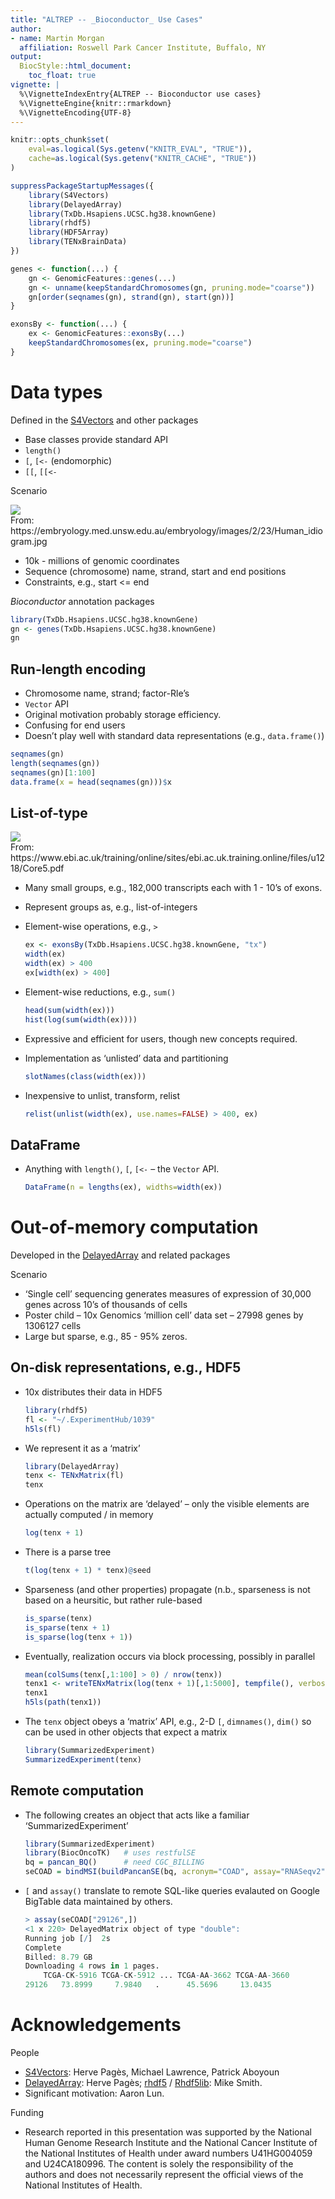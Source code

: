 ```yaml
---
title: "ALTREP -- _Bioconductor_ Use Cases"
author:
- name: Martin Morgan
  affiliation: Roswell Park Cancer Institute, Buffalo, NY
output:
  BiocStyle::html_document:
    toc_float: true
vignette: |
  %\VignetteIndexEntry{ALTREP -- Bioconductor use cases}
  %\VignetteEngine{knitr::rmarkdown}
  %\VignetteEncoding{UTF-8}
---
```


```r
knitr::opts_chunk$set(
    eval=as.logical(Sys.getenv("KNITR_EVAL", "TRUE")),
    cache=as.logical(Sys.getenv("KNITR_CACHE", "TRUE"))
)
```

```r
suppressPackageStartupMessages({
    library(S4Vectors)
    library(DelayedArray)
    library(TxDb.Hsapiens.UCSC.hg38.knownGene)
    library(rhdf5)
    library(HDF5Array)
    library(TENxBrainData)
})
```

```r
genes <- function(...) {
    gn <- GenomicFeatures::genes(...)
    gn <- unname(keepStandardChromosomes(gn, pruning.mode="coarse"))
    gn[order(seqnames(gn), strand(gn), start(gn))]
}

exonsBy <- function(...) {
    ex <- GenomicFeatures::exonsBy(...)
    keepStandardChromosomes(ex, pruning.mode="coarse")
}
```

# Data types

Defined in the [S4Vectors][] and other packages

- Base classes provide standard API
- `length()`
- `[`, `[<-` (endomorphic)
- `[[`, `[[<-`

Scenario

![](Human_idiogram.jpg)
<br />From: https://embryology.med.unsw.edu.au/embryology/images/2/23/Human_idiogram.jpg

- 10k - millions of genomic coordinates
- Sequence (chromosome) name, strand, start and end positions
- Constraints, e.g., start <= end

_Bioconductor_ annotation packages

```r
library(TxDb.Hsapiens.UCSC.hg38.knownGene)
gn <- genes(TxDb.Hsapiens.UCSC.hg38.knownGene)
gn
```

## Run-length encoding

- Chromosome name, strand; factor-Rle's
- `Vector` API
- Original motivation probably storage efficiency.
- Confusing for end users
- Doesn't play well with standard data representations (e.g., `data.frame()`)

```r
seqnames(gn)
length(seqnames(gn))
seqnames(gn)[1:100]
data.frame(x = head(seqnames(gn)))$x
```

## List-of-type

![](DNA-to-protein.png)
<br />From: https://www.ebi.ac.uk/training/online/sites/ebi.ac.uk.training.online/files/u1218/Core5.pdf

- Many small groups, e.g., 182,000 transcripts each with 1 - 10's of exons.
- Represent groups as, e.g., list-of-integers
- Element-wise operations, e.g., `>`

    ```r
    ex <- exonsBy(TxDb.Hsapiens.UCSC.hg38.knownGene, "tx")
    width(ex)
    width(ex) > 400
    ex[width(ex) > 400]
    ```

- Element-wise reductions, e.g., `sum()`

    ```r
    head(sum(width(ex)))
    hist(log(sum(width(ex))))
    ```

- Expressive and efficient for users, though new concepts required.
- Implementation as 'unlisted' data and partitioning

    ```r
    slotNames(class(width(ex)))
    ```
- Inexpensive to unlist, transform, relist

    ```r
    relist(unlist(width(ex), use.names=FALSE) > 400, ex)
    ```

## DataFrame

- Anything with `length()`, `[`, `[<-` -- the `Vector` API.

    ```r
    DataFrame(n = lengths(ex), widths=width(ex))
    ```

# Out-of-memory computation

Developed in the [DelayedArray][] and related packages

Scenario

- 'Single cell' sequencing generates measures of expression of 30,000 genes across 10's of thousands of cells
- Poster child -- 10x Genomics 'million cell' data set -- 27998 genes by 1306127 cells
- Large but sparse, e.g., 85 - 95% zeros.

## On-disk representations, e.g., HDF5

- 10x distributes their data in HDF5

    ```r
    library(rhdf5)
    fl <- "~/.ExperimentHub/1039"
    h5ls(fl)
    ```

- We represent it as a 'matrix'

    ```r
    library(DelayedArray)
    tenx <- TENxMatrix(fl)
    tenx
    ```

- Operations on the matrix are 'delayed' -- only the visible elements are actually computed / in memory

    ```r
    log(tenx + 1)
    ```

- There is a parse tree

    ```r
    t(log(tenx + 1) * tenx)@seed
    ```

- Sparseness (and other properties) propagate (n.b., sparseness is not based on a heursitic, but rather rule-based

    ```r
    is_sparse(tenx)
    is_sparse(tenx + 1)
    is_sparse(log(tenx + 1))
    ```

- Eventually, realization occurs via block processing, possibly in parallel


    ```r
    mean(colSums(tenx[,1:100] > 0) / nrow(tenx))
    tenx1 <- writeTENxMatrix(log(tenx + 1)[,1:5000], tempfile(), verbose=TRUE)
    tenx1
    h5ls(path(tenx1))
    ```

- The `tenx` object obeys a 'matrix' API, e.g., 2-D `[`, `dimnames()`, `dim()` so can be used in other objects that expect a matrix

    ```r
    library(SummarizedExperiment)
    SummarizedExperiment(tenx)
    ```

## Remote computation

- The following creates an object that acts like a familiar 'SummarizedExperiment'

    ```r
    library(SummarizedExperiment)
    library(BiocOncoTK)   # uses restfulSE
    bq = pancan_BQ()      # need CGC_BILLING
    seCOAD = bindMSI(buildPancanSE(bq, acronym="COAD", assay="RNASeqv2"))
    ```

- `[` and `assay()` translate to remote SQL-like queries evalauted on Google BigTable data maintained by others.

    ```r
    > assay(seCOAD["29126",])
    <1 x 220> DelayedMatrix object of type "double":
    Running job [/]  2s
    Complete
    Billed: 8.79 GB
    Downloading 4 rows in 1 pages.
      	TCGA-CK-5916 TCGA-CK-5912 ... TCGA-AA-3662 TCGA-AA-3660
    29126  	73.8999   	7.9840   .      45.5696  	13.0435
    ```

# Acknowledgements

People

- [S4Vectors][]: Herve Pagès, Michael Lawrence, Patrick Aboyoun
- [DelayedArray][]: Herve Pagès; [rhdf5][] / [Rhdf5lib][]: Mike Smith. 
- Significant motivation: Aaron Lun.

Funding

- Research reported in this presentation was supported by the National Human Genome Research Institute and the National Cancer Institute of the National Institutes of Health under award numbers U41HG004059 and U24CA180996. The content is solely the responsibility of the authors and does not necessarily represent the official views of the National Institutes of Health.


[S4Vectors]: https://bioconductor.org/packages/devel/S4Vectors
[DelayedArray]: https://bioconductor.org/packages/devel/DelayedArray
[rhdf5]: https://bioconductor.org/packages/devel/rhdf5
[Rhdf5lib]: https://bioconductor.org/packages/devel/Rhdf5lib
